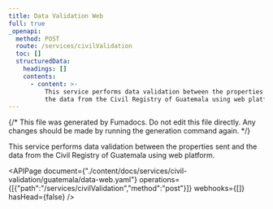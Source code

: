 ```yaml
---
title: Data Validation Web
full: true
_openapi:
  method: POST
  route: /services/civilValidation
  toc: []
  structuredData:
    headings: []
    contents:
      - content: >-
          This service performs data validation between the properties sent and
          the data from the Civil Registry of Guatemala using web platform.
---
```


{/* This file was generated by Fumadocs. Do not edit this file directly. Any changes should be made by running the generation command again. */}

This service performs data validation between the properties sent and the data from the Civil Registry of Guatemala using web platform.

<APIPage document={"./content/docs/services/civil-validation/guatemala/data-web.yaml"} operations={[{"path":"/services/civilValidation","method":"post"}]} webhooks={[]} hasHead={false} />